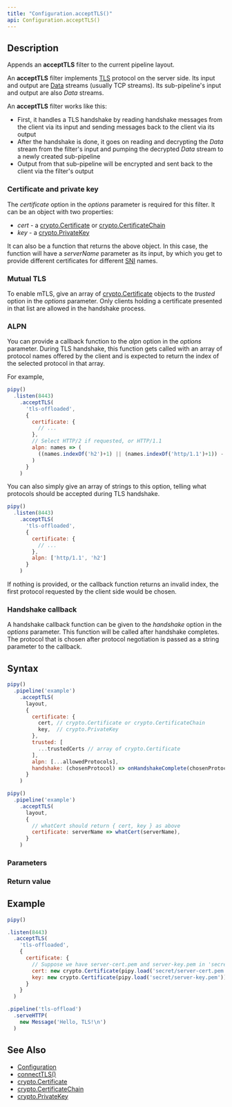 ```yaml
---
title: "Configuration.acceptTLS()"
api: Configuration.acceptTLS()
---
```


## Description

Appends an **acceptTLS** filter to the current pipeline layout.

An **acceptTLS** filter implements [TLS](https://en.wikipedia.org/wiki/Transport_Layer_Security) protocol on the server side. Its input and output are [Data](/reference/api/Data) streams (usually TCP streams). Its sub-pipeline's input and output are also _Data_ streams.

<FilterDiagram
  name="acceptTLS"
  input="Data"
  output="Data"
  subInput="Data"
  subOutput="Data"
  subType="link"
/>

An **acceptTLS** filter works like this:

- First, it handles a TLS handshake by reading handshake messages from the client via its input and sending messages back to the client via its output
- After the handshake is done, it goes on reading and decrypting the _Data_ stream from the filter's input and pumping the decrypted _Data_ stream to a newly created sub-pipeline
- Output from that sub-pipeline will be encrypted and sent back to the client via the filter's output

### Certificate and private key

The _certificate_ option in the _options_ parameter is required for this filter. It can be an object with two properties:

- _cert_ - a [crypto.Certificate](/reference/api/crypto/Certificate) or [crypto.CertificateChain](/reference/api/crypto/CertificateChain)
- _key_ - a [crypto.PrivateKey](/reference/api/crypto/PrivateKey)

It can also be a function that returns the above object. In this case, the function will have a _serverName_ parameter as its input, by which you get to provide different certificates for different [SNI](https://en.wikipedia.org/wiki/Server_Name_Indication) names.

### Mutual TLS

To enable mTLS, give an array of [crypto.Certificate](/reference/api/crypto/Certificate) objects to the _trusted_ option in the _options_ parameter. Only clients holding a certificate presented in that list are allowed in the handshake process.

### ALPN

You can provide a callback function to the _alpn_ option in the _options_ parameter. During TLS handshake, this function gets called with an array of protocol names offered by the client and is expected to return the index of the selected protocol in that array.

For example,

``` js
pipy()
  .listen(8443)
    .acceptTLS(
      'tls-offloaded',
      {
        certificate: {
          // ...
        },
        // Select HTTP/2 if requested, or HTTP/1.1
        alpn: names => (
          ((names.indexOf('h2')+1) || (names.indexOf('http/1.1')+1)) - 1
        )
      }
    )
```

You can also simply give an array of strings to this option, telling what protocols should be accepted during TLS handshake.

``` js
pipy()
  .listen(8443)
    .acceptTLS(
      'tls-offloaded',
      {
        certificate: {
          // ...
        },
        alpn: ['http/1.1', 'h2']
      }
    )
```

If nothing is provided, or the callback function returns an invalid index, the first protocol requested by the client side would be chosen.

### Handshake callback

A handshake callback function can be given to the _handshake_ option in the _options_ parameter. This function will be called after handshake completes. The protocol that is chosen after protocol negotiation is passed as a string parameter to the callback.

## Syntax

``` js
pipy()
  .pipeline('example')
    .acceptTLS(
      layout,
      {
        certificate: {
          cert, // crypto.Certificate or crypto.CertificateChain
          key,  // crypto.PrivateKey
        },
        trusted: [
          ...trustedCerts // array of crypto.Certificate
        ],
        alpn: [...allowedProtocols],
        handshake: (chosenProtocol) => onHandshakeComplete(chosenProtocol),
      }
    )

pipy()
  .pipeline('example')
    .acceptTLS(
      layout,
      {
        // whatCert should return { cert, key } as above
        certificate: serverName => whatCert(serverName),
      }
    )
```

### Parameters

<Parameters/>

### Return value

<ReturnValue/>

## Example

``` js
pipy()

.listen(8443)
  .acceptTLS(
    'tls-offloaded',
    {
      certificate: {
        // Suppose we have server-cert.pem and server-key.pem in 'secret' folder
        cert: new crypto.Certificate(pipy.load('secret/server-cert.pem')),
        key: new crypto.Certificate(pipy.load('secret/server-key.pem')),
      }
    }
  )

.pipeline('tls-offload')
  .serveHTTP(
    new Message('Hello, TLS!\n')
  )
```

## See Also

* [Configuration](/reference/api/Configuration)
* [connectTLS()](/reference/api/Configuration/connectTLS)
* [crypto.Certificate](/reference/api/crypto/Certificate)
* [crypto.CertificateChain](/reference/api/crypto/CertificateChain)
* [crypto.PrivateKey](/reference/api/crypto/PrivateKey)
